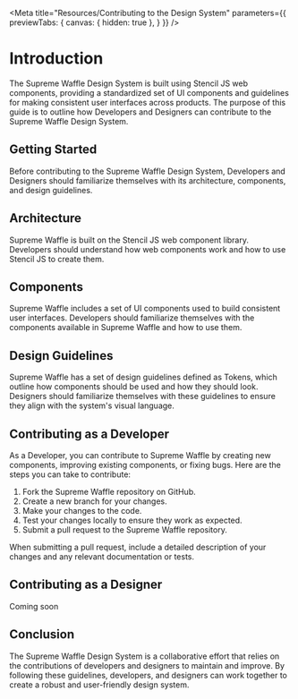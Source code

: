 

<Meta title="Resources/Contributing to the Design System"  parameters={{ previewTabs: { canvas: { hidden: true }, } }} />

# Introduction
The Supreme Waffle Design System is built using Stencil JS web components, providing a standardized set of UI components and guidelines for making consistent user interfaces across products. The purpose of this guide is to outline how Developers and Designers can contribute to the Supreme Waffle Design System.

## Getting Started
Before contributing to the Supreme Waffle Design System, Developers and Designers should familiarize themselves with its architecture, components, and design guidelines.

## Architecture
Supreme Waffle is built on the Stencil JS web component library. Developers should understand how web components work and how to use Stencil JS to create them.

## Components
Supreme Waffle includes a set of UI components used to build consistent user interfaces. Developers should familiarize themselves with the components available in Supreme Waffle and how to use them.

## Design Guidelines
Supreme Waffle has a set of design guidelines defined as Tokens, which outline how components should be used and how they should look. Designers should familiarize themselves with these guidelines to ensure they align with the system's visual language.

## Contributing as a Developer
As a Developer, you can contribute to Supreme Waffle by creating new components, improving existing components, or fixing bugs. Here are the steps you can take to contribute:
1. Fork the Supreme Waffle repository on GitHub.
2. Create a new branch for your changes.
3. Make your changes to the code.
4. Test your changes locally to ensure they work as expected.
5. Submit a pull request to the Supreme Waffle repository.

When submitting a pull request, include a detailed description of your changes and any relevant documentation or tests.

## Contributing as a Designer
Coming soon

## Conclusion
The Supreme Waffle Design System is a collaborative effort that relies on the contributions of developers and designers to maintain and improve. By following these guidelines, developers, and designers can work together to create a robust and user-friendly design system.
